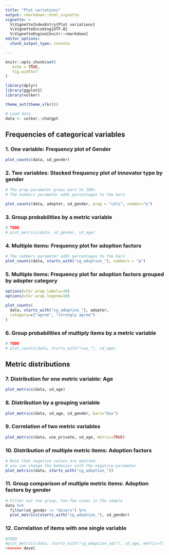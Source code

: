 ```yaml
---
title: "Plot variations"
output: rmarkdown::html_vignette
vignette: >
  %\VignetteIndexEntry{Plot variations}
  %\VignetteEncoding{UTF-8}
  %\VignetteEngine{knitr::rmarkdown}
editor_options: 
  chunk_output_type: console

---
```


```r
knitr::opts_chunk$set(
   echo = TRUE,
   fig.width=7
)

library(dplyr)
library(ggplot2)
library(volker)

theme_set(theme_vlkr())

# Load data
data <- volker::chatgpt

```

## Frequencies of categorical variables

### 1. One variable: Frequency plot of Gender
```r
plot_counts(data, sd_gender)
```

### 2. Two variables: Stacked frequency plot of innovator type by gender
```r
# The prop parameter grows bars to 100%
# The numbers parameter adds percentages to the bars

plot_counts(data, adopter, sd_gender, prop = "cols", number="p")
```

### 3. Group probabilities by a metric variable
```r
# TODO
# plot_metrics(data, sd_gender, sd_age)
```

### 4. Multiple items: Frequency plot for adoption factors
```r
# The numbers parameter adds percentages to the bars
plot_counts(data, starts_with("cg_adoption_"), numbers = "p")
```

### 5. Multiple items: Frequency plot for adoption factors grouped by adopter category
```r

options(vlkr.wrap.labels=30)
options(vlkr.wrap.legend=10)

plot_counts(
  data, starts_with("cg_adoption_"), adopter,
  category=c("agree", "strongly agree")
)

```

### 6. Group probabilities of multiply items by a metric variable
```r
# TODO
# plot_counts(data, starts_with("use_"), sd_age)
```

## Metric distributions

### 7. Distribution for one metric variable: Age
```r
plot_metrics(data, sd_age)
```

### 8. Distribution by a grouping variable
```r
plot_metrics(data, sd_age, sd_gender, bars="box")
```

### 9. Correlation of two metric variables
```r
plot_metrics(data, use_private, sd_age, metric=TRUE)
```

### 10. Distribution of multiple metric items: Adoption factors
```r
# Note that negative values are omitted,
# you can change the behavior with the negative-parameter
plot_metrics(data, starts_with("cg_adoption_"))
```

### 11. Group comparison of multiple metric items: Adoption factors by gender
```r
# Filter out one group, too few cases in the sample
data %>% 
  filter(sd_gender != "divers") %>% 
  plot_metrics(starts_with("cg_adoption_"), sd_gender)
```

### 12. Correlation of items with one single variable

```r
#TODO
#plot_metrics(data, starts_with("cg_adoption_adv"), sd_age, metric=T)
>>>>>>> devel
```
